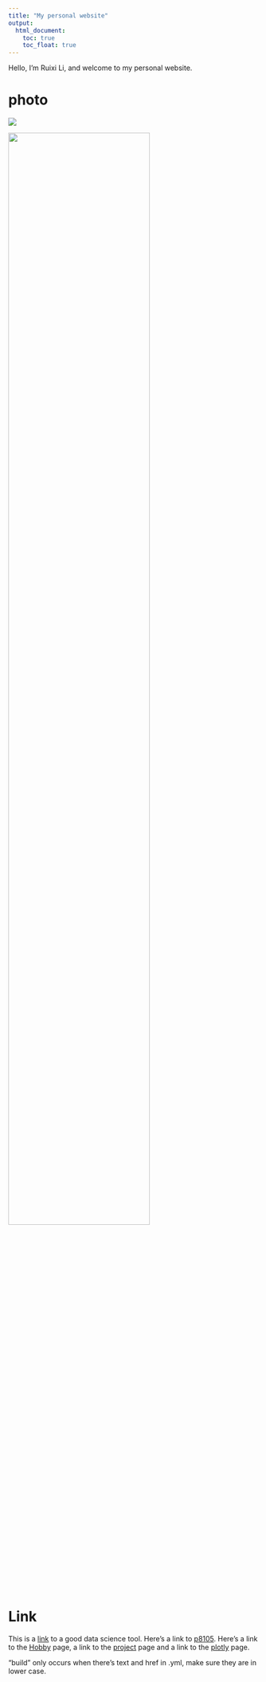 ```yaml
---
title: "My personal website"
output: 
  html_document:
    toc: true
    toc_float: true
---
```


          
Hello, I'm Ruixi Li, and welcome to my personal website.

# photo

![](C:/Users/rl607/OneDrive/Desktop/p8105.jpg)


<img src="C:/Users/rl607/OneDrive/Desktop/p8105.jpg" style="width:75%">

# Link

This is a [link](https://www.google.com/) to a good data science tool. Here's a link to [p8105](https://p8105.com/making_websites.html).
Here's a link to the [Hobby](about.html) page, a link to the [project](project.html) page and a link to the [plotly](plotly.html) page.







"build" only occurs when there's text and href in .yml, make sure they are in lower case.